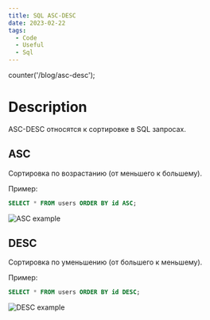 ```yaml
---
title: SQL ASC-DESC
date: 2023-02-22
tags:
  - Code
  - Useful
  - Sql
---
```



counter('/blog/asc-desc');

# Description

ASC-DESC относятся к сортировке в SQL запросах.

## ASC

Сортировка по возрастанию (от меньшего к большему).

Пример:

```sql
SELECT * FROM users ORDER BY id ASC;
```

![ASC example](./asc.png)

## DESC

Сортировка по уменьшению (от большего к меньшему).

Пример:

```sql
SELECT * FROM users ORDER BY id DESC;
```

![DESC example](./desc.png)
